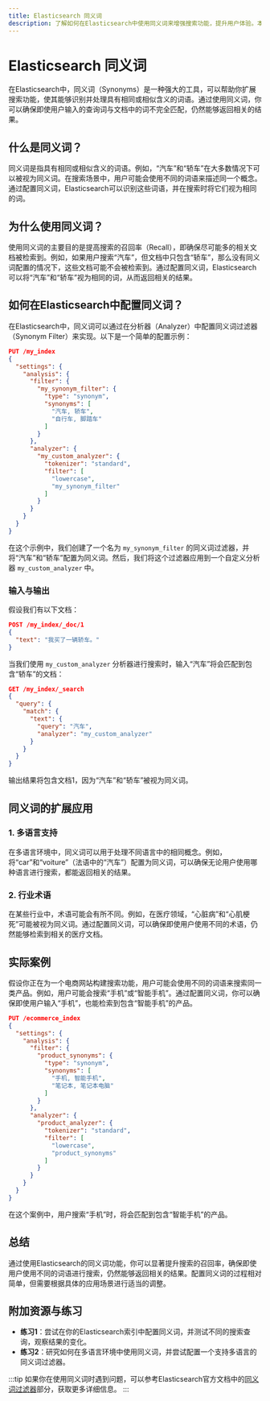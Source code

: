 ```yaml
---
title: Elasticsearch 同义词
description: 了解如何在Elasticsearch中使用同义词来增强搜索功能，提升用户体验。本文将从基础概念讲起，逐步深入，并提供实际案例和代码示例。
---
```


# Elasticsearch 同义词

在Elasticsearch中，同义词（Synonyms）是一种强大的工具，可以帮助你扩展搜索功能，使其能够识别并处理具有相同或相似含义的词语。通过使用同义词，你可以确保即使用户输入的查询词与文档中的词不完全匹配，仍然能够返回相关的结果。

## 什么是同义词？

同义词是指具有相同或相似含义的词语。例如，“汽车”和“轿车”在大多数情况下可以被视为同义词。在搜索场景中，用户可能会使用不同的词语来描述同一个概念。通过配置同义词，Elasticsearch可以识别这些词语，并在搜索时将它们视为相同的词。

## 为什么使用同义词？

使用同义词的主要目的是提高搜索的召回率（Recall），即确保尽可能多的相关文档被检索到。例如，如果用户搜索“汽车”，但文档中只包含“轿车”，那么没有同义词配置的情况下，这些文档可能不会被检索到。通过配置同义词，Elasticsearch可以将“汽车”和“轿车”视为相同的词，从而返回相关的结果。

## 如何在Elasticsearch中配置同义词？

在Elasticsearch中，同义词可以通过在分析器（Analyzer）中配置同义词过滤器（Synonym Filter）来实现。以下是一个简单的配置示例：

```json
PUT /my_index
{
  "settings": {
    "analysis": {
      "filter": {
        "my_synonym_filter": {
          "type": "synonym",
          "synonyms": [
            "汽车, 轿车",
            "自行车, 脚踏车"
          ]
        }
      },
      "analyzer": {
        "my_custom_analyzer": {
          "tokenizer": "standard",
          "filter": [
            "lowercase",
            "my_synonym_filter"
          ]
        }
      }
    }
  }
}
```

在这个示例中，我们创建了一个名为 `my_synonym_filter` 的同义词过滤器，并将“汽车”和“轿车”配置为同义词。然后，我们将这个过滤器应用到一个自定义分析器 `my_custom_analyzer` 中。

### 输入与输出

假设我们有以下文档：

```json
POST /my_index/_doc/1
{
  "text": "我买了一辆轿车。"
}
```

当我们使用 `my_custom_analyzer` 分析器进行搜索时，输入“汽车”将会匹配到包含“轿车”的文档：

```json
GET /my_index/_search
{
  "query": {
    "match": {
      "text": {
        "query": "汽车",
        "analyzer": "my_custom_analyzer"
      }
    }
  }
}
```

输出结果将包含文档1，因为“汽车”和“轿车”被视为同义词。

## 同义词的扩展应用

### 1. 多语言支持

在多语言环境中，同义词可以用于处理不同语言中的相同概念。例如，将“car”和“voiture”（法语中的“汽车”）配置为同义词，可以确保无论用户使用哪种语言进行搜索，都能返回相关的结果。

### 2. 行业术语

在某些行业中，术语可能会有所不同。例如，在医疗领域，“心脏病”和“心肌梗死”可能被视为同义词。通过配置同义词，可以确保即使用户使用不同的术语，仍然能够检索到相关的医疗文档。

## 实际案例

假设你正在为一个电商网站构建搜索功能，用户可能会使用不同的词语来搜索同一类产品。例如，用户可能会搜索“手机”或“智能手机”。通过配置同义词，你可以确保即使用户输入“手机”，也能检索到包含“智能手机”的产品。

```json
PUT /ecommerce_index
{
  "settings": {
    "analysis": {
      "filter": {
        "product_synonyms": {
          "type": "synonym",
          "synonyms": [
            "手机, 智能手机",
            "笔记本, 笔记本电脑"
          ]
        }
      },
      "analyzer": {
        "product_analyzer": {
          "tokenizer": "standard",
          "filter": [
            "lowercase",
            "product_synonyms"
          ]
        }
      }
    }
  }
}
```

在这个案例中，用户搜索“手机”时，将会匹配到包含“智能手机”的产品。

## 总结

通过使用Elasticsearch的同义词功能，你可以显著提升搜索的召回率，确保即使用户使用不同的词语进行搜索，仍然能够返回相关的结果。配置同义词的过程相对简单，但需要根据具体的应用场景进行适当的调整。

## 附加资源与练习

- **练习1**：尝试在你的Elasticsearch索引中配置同义词，并测试不同的搜索查询，观察结果的变化。
- **练习2**：研究如何在多语言环境中使用同义词，并尝试配置一个支持多语言的同义词过滤器。

:::tip
如果你在使用同义词时遇到问题，可以参考Elasticsearch官方文档中的[同义词过滤器](https://www.elastic.co/guide/en/elasticsearch/reference/current/analysis-synonym-tokenfilter.html)部分，获取更多详细信息。
:::